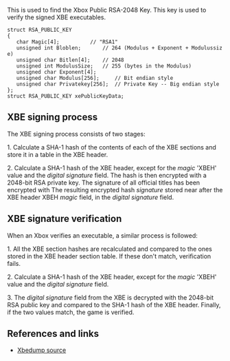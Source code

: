 This is used to find the Xbox Public RSA-2048 Key. This key is used to verify the signed XBE executables. 

 struct RSA_PUBLIC_KEY
 {
 	char Magic[4];  		// "RSA1"
 	unsigned int Bloblen; 		// 264 (Modulus + Exponent + Modulussize)
 	unsigned char Bitlen[4];  	// 2048
 	unsigned int ModulusSize;	// 255 (bytes in the Modulus)
 	unsigned char Exponent[4];
 	unsigned char Modulus[256];     // Bit endian style
 	unsigned char Privatekey[256];  // Private Key -- Big endian style
 };
 struct RSA_PUBLIC_KEY xePublicKeyData;

== XBE signing process ==
The XBE signing process consists of two stages:  

1. Calculate a SHA-1 hash of the contents of each of the XBE sections and store it in a table in the XBE header. 
 
2. Calculate a SHA-1 hash of the XBE header, except for the ''magic'' 'XBEH' value and the ''digital signature'' field. The hash is then encrypted with a 2048-bit RSA private key. The signature of all official titles has been encrypted with  The resulting encrypted hash ''signature'' stored near after the XBE header XBEH ''magic'' field, in the ''digital signature'' field.


== XBE signature verification ==
When an Xbox verifies an executable, a similar process is followed:

1. All the XBE section hashes are recalculated and compared to the ones stored in the XBE header section table. If these don't match, verification fails.

2. Calculate a SHA-1 hash of the XBE header, except for the ''magic'' 'XBEH' value and the ''digital signature'' field. 

3. The ''digital signature'' field from the XBE is decrypted with the 2048-bit RSA public key and compared to the SHA-1 hash of the XBE header. Finally, if the two values match, the game is verified.

== References and links == 
* [https://github.com/xqemu/xbedump/blob/master/xboxlib.c Xbedump source]
